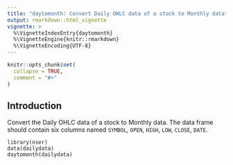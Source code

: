 ---
title: "daytomonth: Convert Daily OHLC data of a stock to Monthly data"
output: rmarkdown::html_vignette
vignette: >
  %\VignetteIndexEntry{daytomonth}
  %\VignetteEngine{knitr::rmarkdown}
  %\VignetteEncoding{UTF-8}
---

```{r, include = FALSE}
knitr::opts_chunk$set(
  collapse = TRUE,
  comment = "#>"
)
```

## Introduction 

Convert the Daily OHLC data of a stock to Monthly data. The data frame should contain six columns named `SYMBOL`, `OPEN`, `HIGH`, `LOW`, `CLOSE`, `DATE`. 


```
library(nser)
data(dailydata)
daytomonth(dailydata)
```
